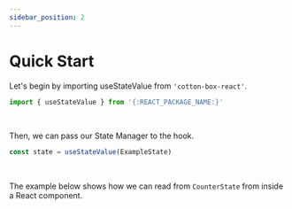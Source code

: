 ```yaml
---
sidebar_position: 2
---
```



# Quick Start

Let's begin by importing <ApiLink href='../../api/react/useStateValue'>useStateValue</ApiLink> from `'cotton-box-react'`.
```js
import { useStateValue } from '{:REACT_PACKAGE_NAME:}'
```
<br/>

Then, we can pass our State Manager to the hook.
```js
const state = useStateValue(ExampleState)
```
<br/>

The example below shows how we can read from `CounterState` from inside a React component.

<SimpleWebPlayground code={CODE_EXAMPLE} />
